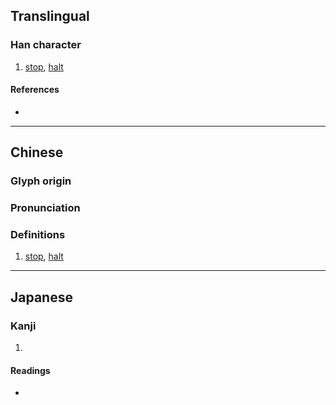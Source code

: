 {{character info}}
==Translingual==

===Han character===
{{Han char|rn=9|rad=人|as=13|sn=15|four=29266|canj=OFBW|ids=⿰亻當}}

# [[stop]], [[halt]]

====References====
* {{Han ref|kx=0119.020|dkj=01180|dj=0252.030|hdz=10224.130|uh=5105|ud=20741|bh=BBFD|bd=48125}}

----

==Chinese==
{{zh-forms|s=𰁸}}

===Glyph origin===
{{Han etym}}

===Pronunciation===
{{zh-pron
|m=dàng,dāng
|c=dong1
|mn=tong/tòng
|mc=y
|oc=y
|ma=
|cat=v
}}

===Definitions===
{{zh-hanzi}}

# [[stop]], [[halt]]

----

==Japanese==

===Kanji===
{{ja-kanji|grade=|rs=人13}}

# {{rfdef|ja|sort=人13}}

====Readings====
* {{ja-readings|on=[[とう]] (tō)|kun=[[おわる]] (owaru), [[とまる]] (tomaru), [[あたりまえでるい]] (atarimaederui)}}